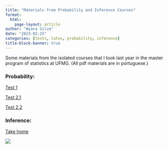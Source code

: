 ---
title: "Materials from Probability and Inference Courses"
format: 
  html:
    page-layout: article
author: "Wyara Silva"
date: "2023-02-25"
categories: [tests, latex, probability, inference]
title-block-banner: true
---

Some materials from the isolated courses that I took last year in the master program of statistics at UFMG. (All pdf materials are in portuguese.)

### Probability:

[Test 1](probability_prova_1.pdf)

[Test 2.1](probability_prova_2.pdf)

[Test 2.2](probability_prova_2_v2.pdf)

### Inference:

[Take home](inferencia_questao.pdf)

![](board.jpg)

